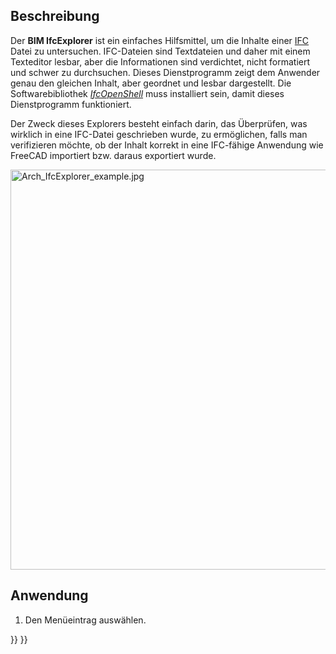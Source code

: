 <languages/>

{{Docnav/de
|[[BIM_Diff/de|Diff]]
|[[Arch_IfcSpreadsheet/de|IfcTabellenblatt]]
|[[BIM_Workbench/de|BIM]]
|IconL=BIM_Diff.svg
|IconR=Arch_IfcSpreadsheet.svg
|IconC=Workbench_BIM.svg
}}

{{GuiCommand/de
|Name=BIM IfcExplorer
|Name/de=BIM IfcExplorer
|MenuLocation=Utils → Ifc explorer
|Workbenches=[[BIM_Workbench/de|BIM]]
|SeeAlso=[[Arch_IFC/de|Arch IFC]]
}}

<span id="Description"></span>
==Beschreibung==

Der '''BIM IfcExplorer''' ist ein einfaches Hilfsmittel, um die Inhalte einer [[Arch_IFC/de|IFC]] Datei zu untersuchen. IFC-Dateien sind Textdateien und daher mit einem Texteditor lesbar, aber die Informationen sind verdichtet, nicht formatiert und schwer zu durchsuchen. Dieses Dienstprogramm zeigt dem Anwender genau den gleichen Inhalt, aber geordnet und lesbar dargestellt. Die Softwarebibliothek ''[[IfcOpenShell/de|IfcOpenShell]]'' muss installiert sein, damit dieses Dienstprogramm funktioniert.

Der Zweck dieses Explorers besteht einfach darin, das Überprüfen, was wirklich in eine IFC-Datei geschrieben wurde, zu ermöglichen, falls man verifizieren möchte, ob der Inhalt korrekt in eine IFC-fähige Anwendung wie FreeCAD importiert bzw. daraus exportiert wurde. 

[[Image:Arch IfcExplorer example.jpg|640px]]
{{Caption|Ifc Explorer mit verschiedenen Eigenschaften}}

<span id="Usage"></span>
==Anwendung==

# Den Menüeintrag {{MenuCommand|Utils → [[Image:BIM_IfcExplorer.svg|16px]] Ifc explorer}} auswählen.


{{Docnav/de
|[[BIM_Diff/de|Diff]]
|[[Arch_IfcSpreadsheet/de|IfcTabellenblatt]]
|[[BIM_Workbench/de|BIM]]
|IconL=BIM_Diff.svg
|IconR=Arch_IfcSpreadsheet.svg
|IconC=Workbench_BIM.svg
}}

{{BIM_Tools_navi{{#translation:}}}}
{{Userdocnavi{{#translation:}}}}